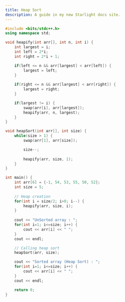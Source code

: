 ```yaml
---
title: Heap Sort
description: A guide in my new Starlight docs site.
---
```


```c++
#include <bits/stdc++.h>
using namespace std;

void heapify(int arr[], int n, int i) {
    int largest = i;
    int left = 2*i;
    int right = 2*i + 1;

    if(left <= n && arr[largest] < arr[left]) {
        largest = left;
    }
            
    if(right <= n && arr[largest] < arr[right]) {
        largest = right;
    }

    if(largest != i) {
        swap(arr[i], arr[largest]);
        heapify(arr, n, largest);
    }
}

void heapSort(int arr[], int size) {
    while(size > 1) {
        swap(arr[1], arr[size]);

        size--;
        
        heapify(arr, size, 1);
    }
}

int main() {
    int arr[6] = {-1, 54, 53, 55, 50, 52};
    int size = 5;
    
    // Heap creation
    for(int i = size/2; i>0; i--) {
        heapify(arr, size, i);
    }
    
    cout << "UnSorted array : ";
    for(int i=1; i<=size; i++) {
        cout << arr[i] << " ";
    }
    cout << endl;

    // Calling heap sort
    heapSort(arr, size);

    cout << "Sorted array (Heap Sort) : ";
    for(int i=1; i<=size; i++) {
        cout << arr[i] << " ";
    }
    cout << endl;

    return 0;
}

```